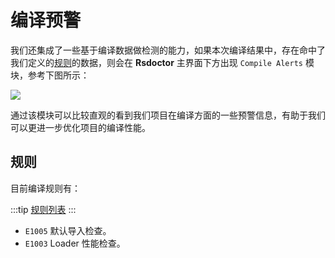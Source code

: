 # 编译预警

我们还集成了一些基于编译数据做检测的能力，如果本次编译结果中，存在命中了我们定义的[规则](../more/rules)的数据，则会在 **Rsdoctor** 主界面下方出现 `Compile Alerts` 模块，参考下图所示：

<img src="https://lf3-static.bytednsdoc.com/obj/eden-cn/lognuvj/rsdoctor/docs/usage/compile/compile-alerts.png" />

通过该模块可以比较直观的看到我们项目在编译方面的一些预警信息，有助于我们可以更进一步优化项目的编译性能。

## 规则

目前编译规则有：

:::tip
[规则列表](../more/rules)
:::

- `E1005` 默认导入检查。
- `E1003` Loader 性能检查。

